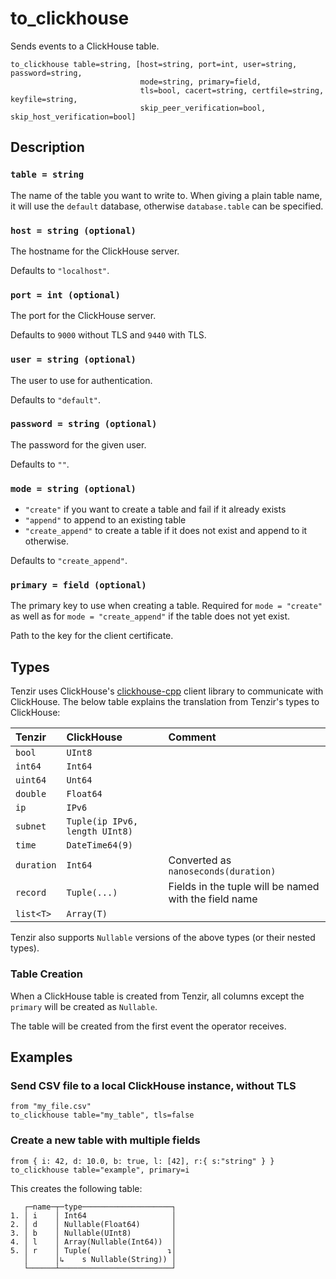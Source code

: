 
# to_clickhouse

Sends events to a ClickHouse table.

```tql
to_clickhouse table=string, [host=string, port=int, user=string, password=string,
                             mode=string, primary=field,
                             tls=bool, cacert=string, certfile=string, keyfile=string,
                             skip_peer_verification=bool, skip_host_verification=bool]
```

## Description

### `table = string`

The name of the table you want to write to. When giving a plain table name, it
will use the `default` database, otherwise `database.table` can be specified.

### `host = string (optional)`

The hostname for the ClickHouse server.

Defaults to `"localhost"`.

### `port = int (optional)`

The port for the ClickHouse server.

Defaults to `9000` without TLS and `9440` with TLS.

### `user = string (optional)`

The user to use for authentication.

Defaults to `"default"`.

### `password = string (optional)`

The password for the given user.

Defaults to `""`.

### `mode = string (optional)`

* `"create"` if you want to create a table and fail if it already exists
* `"append"` to append to an existing table
* `"create_append"` to create a table if it does not exist and append to it
  otherwise.

Defaults to `"create_append"`.

### `primary = field (optional)`

The primary key to use when creating a table. Required for `mode = "create"` as
well as for `mode = "create_append"` if the table does not yet exist.

<TLSOptions tls_default="true"/>

Path to the key for the client certificate.

## Types

Tenzir uses ClickHouse's [clickhouse-cpp](https://github.com/ClickHouse/clickhouse-cpp)
client library to communicate with ClickHouse. The below table explains the
translation from Tenzir's types to ClickHouse:

| Tenzir | ClickHouse | Comment |
|:--- | :--- | :--- |
| `bool` | `UInt8` | |
| `int64` | `Int64` | |
| `uint64` | `Unt64` | |
| `double` | `Float64` | |
| `ip` | `IPv6` | |
| `subnet` | `Tuple(ip IPv6, length UInt8)` | |
| `time` | `DateTime64(9)` | |
| `duration` | `Int64` | Converted as `nanoseconds(duration)` |
| `record` | `Tuple(...)` | Fields in the tuple will be named with the field name |
| `list<T>` | `Array(T)` | |

Tenzir also supports `Nullable` versions of the above types (or their nested types).

### Table Creation

When a ClickHouse table is created from Tenzir, all columns except the `primary`
will be created as `Nullable`.

The table will be created from the first event the operator receives.

## Examples

### Send CSV file to a local ClickHouse instance, without TLS

```tql
from "my_file.csv"
to_clickhouse table="my_table", tls=false
```

### Create a new table with multiple fields

```tql
from { i: 42, d: 10.0, b: true, l: [42], r:{ s:"string" } }
to_clickhouse table="example", primary=i
```
This creates the following table:
```
   ┌─name─┬─type────────────────────┐
1. │ i    │ Int64                   │
2. │ d    │ Nullable(Float64)       │
3. │ b    │ Nullable(UInt8)         │
4. │ l    │ Array(Nullable(Int64))  │
5. │ r    │ Tuple(                 ↴│
   │      │↳    s Nullable(String)) │
   └──────┴─────────────────────────┘
```
